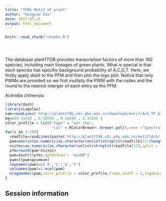 ```yaml
---
title: "TFBS Motif of plant"
author: "Dongyue Xie"
date: 2017-07-21
output: html_document
---
```


<!-- The file analysis/chunks.R contains chunks that define default settings
shared across the workflowr files. -->
```r
knitr::read_chunk("chunks.R")
```

<!-- Update knitr chunk options -->
```r
```

<!-- Insert the date the file was last updated -->
```r
```

<!-- Insert the code version (Git commit SHA1) if Git repository exists and R
 package git2r is installed -->
```r
```

<!-- Add your analysis here -->

The database plantTFDB provides transcription factors of more than 160 speicies, including main lineages of green plants. What is special is that each species has specific background probability of A,C,G,T. Here, we firstly apply *dash* to the PFM and then plot the logo plot. Notice that only PWMs are provided so we first multiply the PWM with the nsites and the round to the nearest interger of each entry as the PFM. 

Actinidia chinensis:

```r
library(dash)
library(Logolas)
nam=readLines('http://planttfdb.cbi.pku.edu.cn/download/motif/Ach_TF_binding_motifs_information.txt')
bg=c(0.31410 , 0.18590 , 0.18590 , 0.31410 )
color_profile = list("type" = "per_row", 
                     "col" = RColorBrewer::brewer.pal(4,name ="Spectral"))
for(i in 2:10){
  readfile=readLines(paste('http://planttfdb.cbi.pku.edu.cn/motif/Ach/',substring(nam[i],1,10),'.meme',sep = ''))
  pwm=matrix(as.numeric(as.character(unlist(strsplit(readfile[13:(length(readfile)-3)],split = '\t')))),nrow = 4,byrow = F)
  nsites=as.numeric(as.character(unlist(strsplit(readfile[12],split = ' '))[grep('nsites',unlist(strsplit(readfile[12],split = ' ')))+1]))
  pfm=round(pwm*nsites)
  pwm=dash(t(pfm),optmethod = 'mixEM')
  pwm=t(pwm$posmean)
  rownames(pwm)=c('A','C','G','T')
  colnames(pwm)=1:ncol(pwm)
  nlogomaker(pwm,color_profile = color_profile,frame_width = 1,logoheight = 'log_odds',bg=bg,control = list(logscale = 0.2, quant = 0.5,depletion_weight = 0.5))
}

```

## Session information

<!-- Insert the session information into the document -->
```r
```
